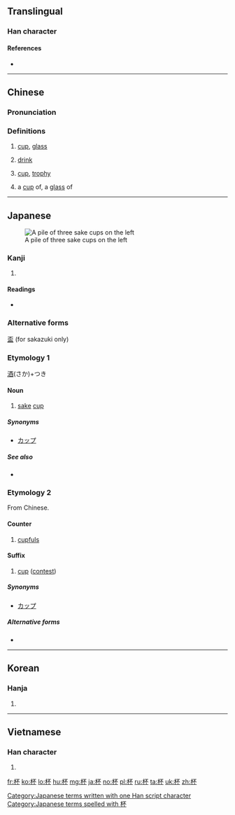 {{also|盃}}
==Translingual==
{{stroke order|strokes=8}}
===Han character===
{{Han char|rn=75|rad=木|as=04|sn=8|four=4199<sub>0</sub>|canj=木一火 (DMF)|ids=⿰[[木]][[不]]}}

====References====
* {{Han ref|kx=0513.090|dkj=14497|dj=0899.060|hdz=21166.020|uh=676F|ud=26479|bh=AA4D|bd=43597}}

----

==Chinese==
{{zh-forms}}

===Pronunciation===
{{zh-pron
|m=bēi
|ma=y
|c=bui1
|h=pfs=pî
|mn=poe
|w=1pe
|mc=y
|oc=y
|cat=n,cl
}}

===Definitions===
{{zh-hanzi}}

# [[cup]], [[glass]]
#: {{zh-usex|杯子{zi}|cup , glass}}
# [[drink]]
#: {{zh-usex|還 想 喝 一 '''杯''' 嗎？|Would you like another '''drink'''?}}
# [[cup]], [[trophy]]
#: {{zh-usex|世界 杯|world cup}}
# a [[cup]] of, a [[glass]] of
#: {{zh-usex|一 杯 茶|a cup of tea}}

{{zh-cat|Beginning}}

----

==Japanese==

{{wikipedia|lang=ja|盃}}
[[Image:Otoso.jpg|thumb|A pile of three sake cups on the left]]

===Kanji===
{{ja-kanji|grade=c|rs=木04}}

# {{defn|lang=ja|sort=木04}}

====Readings====
* {{ja-readings|goon=[[へ]] (he)|kanon=[[はい]] (hai)|kun=[[さかずき]] (sakazuki)}}

===Alternative forms===
[[盃]] (for sakazuki only)

===Etymology 1===
[[酒]](さか)+つき

====Noun====
{{ja-noun|さかずき}}

# [[sake]] [[cup]]

=====Synonyms=====
* [[カップ]]

=====See also=====
* {{l|ja|お猪口|tr=[[おちょこ]], ochoko}}

===Etymology 2===

From Chinese.

====Counter====
{{ja-pos|はい|counter}}

# [[cupful]]s

====Suffix====
{{ja-pos|はい|suffix}}

# {{context|games|lang=ja|sort=はい}} [[cup]] ([[contest]])

=====Synonyms=====
* [[カップ]]

=====Alternative forms=====
* {{l|ja|盃}}

[[Category:Japanese terms written with one Han script character]]
[[Category:Japanese terms spelled with 杯]]
----

==Korean==

===Hanja===
{{ko-hanja|hangeul=[[배]]|eumhun=|mr=pae|y=pay}}

# {{defn|lang=ko|sort=木04}}

----

==Vietnamese==

===Han character===
{{vi-hantu|[[bôi]]|rs=木04}}

# {{defn|lang=vi|sort=木04}}

[[fr:杯]]
[[ko:杯]]
[[lo:杯]]
[[hu:杯]]
[[mg:杯]]
[[ja:杯]]
[[no:杯]]
[[pl:杯]]
[[ru:杯]]
[[ta:杯]]
[[uk:杯]]
[[zh:杯]]